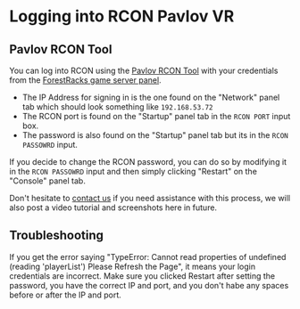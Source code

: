 # Logging into RCON Pavlov VR

## Pavlov RCON Tool
You can log into RCON using the [Pavlov RCON Tool](https://pavlovhorde.com/rcon/) with your credentials from the [ForestRacks game server panel](https://panel.forestracks.com).

* The IP Address for signing in is the one found on the "Network" panel tab which should look something like `192.168.53.72`
* The RCON port is found on the "Startup" panel tab in the `RCON PORT` input box.
* The password is also found on the "Startup" panel tab but its in the `RCON PASSOWRD` input.

If you decide to change the RCON password, you can do so by modifying it in the `RCON PASSOWRD` input and then simply clicking "Restart" on the "Console" panel tab.

Don't hesitate to [contact us](/about/contact-us) if you need assistance with this process, we will also post a video tutorial and screenshots here in future.

## Troubleshooting
If you get the error saying "TypeError: Cannot read properties of undefined (reading 'playerList') Please Refresh the Page", it means your login credentials are incorrect. Make sure you clicked Restart after setting the password, you have the correct IP and port, and you don't habe any spaces before or after the IP and port.